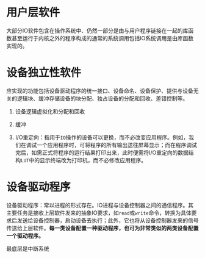 # 用户层软件

大部分IO软件包含在操作系统中、仍然一部分是由与用户程序链接在一起的库函数甚至运行于内核之外的程序构成的通常的系统调用包括IO系统调用是由库函数实现的。


# 设备独立性软件

应实现的功能包括设备驱动程序的统一接口、设备命名、设备保护、提供与设备无关的逻辑块、缓冲存储设备的块分配、独占设备的分配和回收、差错控制等。

1. 设备逻辑虚拟化和分配和回收


1. 缓冲


1. I/O重定向：指用于`IO`操作的设备可以更换，而不必改变应用程序。例如，我们在调试一个应用程序时，可将程序的所有输出送往屏幕显示；而在程序调试完后，如需正式将程序的运行结果打印出来，此时便需将I/O重定向的数据结构`LUT`中的显示终端改为打印机，而不必修改应用程序。

# 设备驱动程序

设备驱动程序：常以进程的形式存在。IO进程与设备控制器之间的通信程序。其主要任务是接收上层软件发来的抽象IO要求，如`read`或`write`命令，转换为具体要求后发送给设备控制器，启动设备去执行；此外，它也将从设备控制器发来的信号传送给上层软件。**每一类设备配置一种驱动程序，也可为非常类似的两类设备配置一个驱动程序。**

最底层是中断系统

